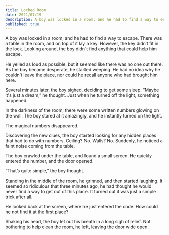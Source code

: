 ```yaml
---
title: Locked Room
date: 2021/07/19
description: A boy was locked in a room, and he had to find a way to escape. Although there was a key on the table, it seemed useless. The boy had to find another way to leave the place. 
published: true
---
```


A boy was locked in a room, and he had to find a way to escape. There was a table in the room, and on top of it lay a key. However, the key didn’t fit in the lock. Looking around, the boy didn’t find anything that could help him escape.

He yelled as loud as possible, but it seemed like there was no one out there. As the boy became desperate, he started weeping. He had no idea why he couldn't leave the place, nor could he recall anyone who had brought him here. 

Several minutes later, the boy sighed, deciding to get some sleep. “Maybe it's just a dream,” he thought. Just when he turned off the light, something happened.

In the darkness of the room, there were some written numbers glowing on the wall. The boy stared at it amazingly, and he instantly turned on the light.

The magical numbers disappeared.

Discovering the new clues, the boy started looking for any hidden places that had to do with numbers. Ceiling? No. Walls? No. Suddenly, he noticed a faint noise coming from the table.

The boy crawled under the table, and found a small screen. He quickly entered the number, and the door opened.

“That’s quite simple,” the boy thought.

Standing in the middle of the room, he grinned, and then started laughing. It seemed so ridiculous that three minutes ago, he had thought he would never find a way to get out of this place. It turned out it was just a simple trick after all.

He looked back at the screen, where he just entered the code. How could he not find it at the first place?

Shaking his head, the boy let out his breath in a long sigh of relief. Not bothering to help clean the room, he left, leaving the door wide open.